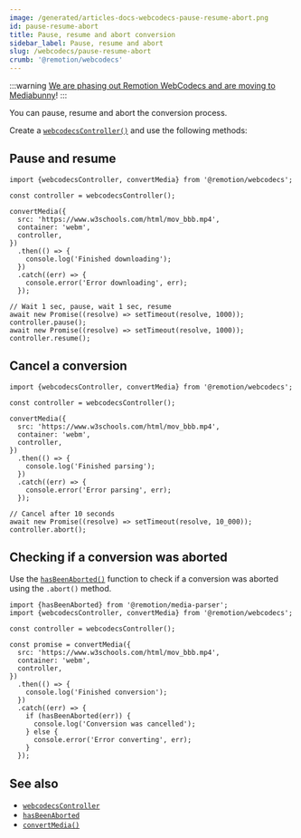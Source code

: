 ```yaml
---
image: /generated/articles-docs-webcodecs-pause-resume-abort.png
id: pause-resume-abort
title: Pause, resume and abort conversion
sidebar_label: Pause, resume and abort
slug: /webcodecs/pause-resume-abort
crumb: '@remotion/webcodecs'
---
```


:::warning
[We are phasing out Remotion WebCodecs and are moving to Mediabunny](/blog/mediabunny)!
:::

You can pause, resume and abort the conversion process.

Create a [`webcodecsController()`](/docs/webcodecs/webcodecs-controller) and use the following methods:

## Pause and resume

```tsx twoslash title="Pause and resume"
import {webcodecsController, convertMedia} from '@remotion/webcodecs';

const controller = webcodecsController();

convertMedia({
  src: 'https://www.w3schools.com/html/mov_bbb.mp4',
  container: 'webm',
  controller,
})
  .then(() => {
    console.log('Finished downloading');
  })
  .catch((err) => {
    console.error('Error downloading', err);
  });

// Wait 1 sec, pause, wait 1 sec, resume
await new Promise((resolve) => setTimeout(resolve, 1000));
controller.pause();
await new Promise((resolve) => setTimeout(resolve, 1000));
controller.resume();
```

## Cancel a conversion

```tsx twoslash title="Cancel a conversion process"
import {webcodecsController, convertMedia} from '@remotion/webcodecs';

const controller = webcodecsController();

convertMedia({
  src: 'https://www.w3schools.com/html/mov_bbb.mp4',
  container: 'webm',
  controller,
})
  .then(() => {
    console.log('Finished parsing');
  })
  .catch((err) => {
    console.error('Error parsing', err);
  });

// Cancel after 10 seconds
await new Promise((resolve) => setTimeout(resolve, 10_000));
controller.abort();
```

## Checking if a conversion was aborted

Use the [`hasBeenAborted()`](/docs/media-parser/has-been-aborted) function to check if a conversion was aborted using the `.abort()` method.

```tsx twoslash title="Checking if a conversion was aborted"
import {hasBeenAborted} from '@remotion/media-parser';
import {webcodecsController, convertMedia} from '@remotion/webcodecs';

const controller = webcodecsController();

const promise = convertMedia({
  src: 'https://www.w3schools.com/html/mov_bbb.mp4',
  container: 'webm',
  controller,
})
  .then(() => {
    console.log('Finished conversion');
  })
  .catch((err) => {
    if (hasBeenAborted(err)) {
      console.log('Conversion was cancelled');
    } else {
      console.error('Error converting', err);
    }
  });
```

## See also

- [`webcodecsController`](/docs/webcodecs/webcodecs-controller)
- [`hasBeenAborted`](/docs/media-parser/has-been-aborted)
- [`convertMedia()`](/docs/webcodecs/convert-media)
